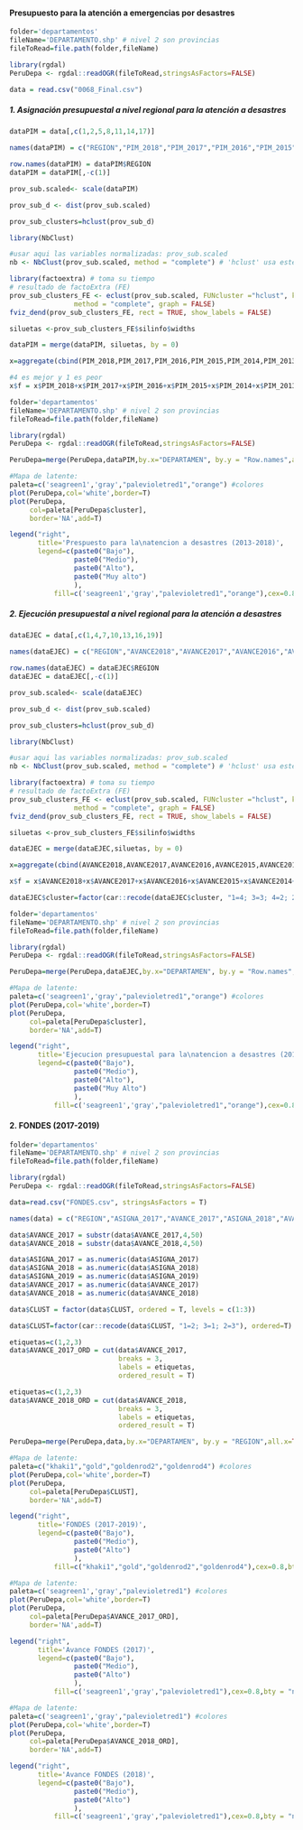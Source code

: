 #### Presupuesto para la atención a emergencias por desastres

```r
folder='departamentos'
fileName='DEPARTAMENTO.shp' # nivel 2 son provincias
fileToRead=file.path(folder,fileName)

library(rgdal)
PeruDepa <- rgdal::readOGR(fileToRead,stringsAsFactors=FALSE)
```

```r
data = read.csv("0068_Final.csv")
```

##### 1. Asignación presupuestal a nivel regional para la atención a desastres

```r
dataPIM = data[,c(1,2,5,8,11,14,17)]
```

```r
names(dataPIM) = c("REGION","PIM_2018","PIM_2017","PIM_2016","PIM_2015","PIM_2014","PIM_2013")
```

```r
row.names(dataPIM) = dataPIM$REGION
dataPIM = dataPIM[,-c(1)]
```

```r
prov_sub.scaled<- scale(dataPIM)
```

```r
prov_sub_d <- dist(prov_sub.scaled)
```

```r
prov_sub_clusters=hclust(prov_sub_d)
```

```r
library(NbClust)

#usar aqui las variables normalizadas: prov_sub.scaled
nb <- NbClust(prov_sub.scaled, method = "complete") # 'hclust' usa este método por defecto

```

```r
library(factoextra) # toma su tiempo
# resultado de factoExtra (FE)
prov_sub_clusters_FE <- eclust(prov_sub.scaled, FUNcluster ="hclust", k = 4,
                method = "complete", graph = FALSE) 
fviz_dend(prov_sub_clusters_FE, rect = TRUE, show_labels = FALSE) 

```
```r
siluetas <-prov_sub_clusters_FE$silinfo$widths
```

```r
dataPIM = merge(dataPIM, siluetas, by = 0)
```

```r
x=aggregate(cbind(PIM_2018,PIM_2017,PIM_2016,PIM_2015,PIM_2014,PIM_2013) ~ cluster, data=dataPIM,FUN=mean)
```

```r
#4 es mejor y 1 es peor
x$f = x$PIM_2018+x$PIM_2017+x$PIM_2016+x$PIM_2015+x$PIM_2014+x$PIM_2013
```

```r
folder='departamentos'
fileName='DEPARTAMENTO.shp' # nivel 2 son provincias
fileToRead=file.path(folder,fileName)

library(rgdal)
PeruDepa <- rgdal::readOGR(fileToRead,stringsAsFactors=FALSE)
```

```r
PeruDepa=merge(PeruDepa,dataPIM,by.x="DEPARTAMEN", by.y = "Row.names",all.x=TRUE)
```

```r
#Mapa de latente:
paleta=c('seagreen1','gray',"palevioletred1","orange") #colores
plot(PeruDepa,col='white',border=T) 
plot(PeruDepa,
     col=paleta[PeruDepa$cluster],
     border='NA',add=T)

legend("right",
       title='Prespuesto para la\natencion a desastres (2013-2018)',
       legend=c(paste0("Bajo"),
                paste0("Medio"),
                paste0("Alto"),
                paste0("Muy alto")
                ),
           fill=c('seagreen1','gray',"palevioletred1","orange"),cex=0.8,bty = "n")
```

##### 2. Ejecución presupuestal a nivel regional para la atención a desastres

```r
dataEJEC = data[,c(1,4,7,10,13,16,19)]
```

```r
names(dataEJEC) = c("REGION","AVANCE2018","AVANCE2017","AVANCE2016","AVANCE2015","AVANCE2014","AVANCE2013")
```

```r
row.names(dataEJEC) = dataEJEC$REGION
dataEJEC = dataEJEC[,-c(1)]
```

```r
prov_sub.scaled<- scale(dataEJEC)
```

```r
prov_sub_d <- dist(prov_sub.scaled)
```

```r
prov_sub_clusters=hclust(prov_sub_d)
```

```r
library(NbClust)

#usar aqui las variables normalizadas: prov_sub.scaled
nb <- NbClust(prov_sub.scaled, method = "complete") # 'hclust' usa este método por defecto

```

```r
library(factoextra) # toma su tiempo
# resultado de factoExtra (FE)
prov_sub_clusters_FE <- eclust(prov_sub.scaled, FUNcluster ="hclust", k = 4,
                method = "complete", graph = FALSE) 
fviz_dend(prov_sub_clusters_FE, rect = TRUE, show_labels = FALSE) 

```

```r
siluetas <-prov_sub_clusters_FE$silinfo$widths
```

```r
dataEJEC = merge(dataEJEC,siluetas, by = 0)
```

```r
x=aggregate(cbind(AVANCE2018,AVANCE2017,AVANCE2016,AVANCE2015,AVANCE2014,AVANCE2013) ~ cluster, data=dataEJEC,FUN=mean)
```

```r
x$f = x$AVANCE2018+x$AVANCE2017+x$AVANCE2016+x$AVANCE2015+x$AVANCE2014+x$AVANCE2013
```

```r
dataEJEC$cluster=factor(car::recode(dataEJEC$cluster, "1=4; 3=3; 4=2; 2=1"), ordered=T)
```

```r
folder='departamentos'
fileName='DEPARTAMENTO.shp' # nivel 2 son provincias
fileToRead=file.path(folder,fileName)

library(rgdal)
PeruDepa <- rgdal::readOGR(fileToRead,stringsAsFactors=FALSE)
```

```r
PeruDepa=merge(PeruDepa,dataEJEC,by.x="DEPARTAMEN", by.y = "Row.names",all.x=TRUE)
```

```r
#Mapa de latente:
paleta=c('seagreen1','gray',"palevioletred1","orange") #colores
plot(PeruDepa,col='white',border=T) 
plot(PeruDepa,
     col=paleta[PeruDepa$cluster],
     border='NA',add=T)

legend("right",
       title='Ejecucion presupuestal para la\natencion a desastres (2013-2018)',
       legend=c(paste0("Bajo"),
                paste0("Medio"),
                paste0("Alto"),
                paste0("Muy Alto")
                ),
           fill=c('seagreen1','gray',"palevioletred1","orange"),cex=0.8,bty = "n")
```

#### 2. FONDES (2017-2019)

```r
folder='departamentos'
fileName='DEPARTAMENTO.shp' # nivel 2 son provincias
fileToRead=file.path(folder,fileName)

library(rgdal)
PeruDepa <- rgdal::readOGR(fileToRead,stringsAsFactors=FALSE)
```

```r
data=read.csv("FONDES.csv", stringsAsFactors = T)
```

```r
names(data) = c("REGION","ASIGNA_2017","AVANCE_2017","ASIGNA_2018","AVANCE_2018","ASIGNA_2019","CLUST")
```

```r
data$AVANCE_2017 = substr(data$AVANCE_2017,4,50)
data$AVANCE_2018 = substr(data$AVANCE_2018,4,50)
```

```r
data$ASIGNA_2017 = as.numeric(data$ASIGNA_2017)
data$ASIGNA_2018 = as.numeric(data$ASIGNA_2018)
data$ASIGNA_2019 = as.numeric(data$ASIGNA_2019)
data$AVANCE_2017 = as.numeric(data$AVANCE_2017)
data$AVANCE_2018 = as.numeric(data$AVANCE_2018)
```

```r
data$CLUST = factor(data$CLUST, ordered = T, levels = c(1:3))
```

```r
data$CLUST=factor(car::recode(data$CLUST, "1=2; 3=1; 2=3"), ordered=T)
```

```r
etiquetas=c(1,2,3)
data$AVANCE_2017_ORD = cut(data$AVANCE_2017,
                           breaks = 3,
                           labels = etiquetas,
                           ordered_result = T)
```

```r
etiquetas=c(1,2,3)
data$AVANCE_2018_ORD = cut(data$AVANCE_2018,
                           breaks = 3,
                           labels = etiquetas,
                           ordered_result = T)
```

```r
PeruDepa=merge(PeruDepa,data,by.x="DEPARTAMEN", by.y = "REGION",all.x=TRUE)
```

```r
#Mapa de latente:
paleta=c("khaki1","gold","goldenrod2","goldenrod4") #colores
plot(PeruDepa,col='white',border=T) 
plot(PeruDepa,
     col=paleta[PeruDepa$CLUST],
     border='NA',add=T)

legend("right",
       title='FONDES (2017-2019)',
       legend=c(paste0("Bajo"),
                paste0("Medio"),
                paste0("Alto")
                ),
           fill=c("khaki1","gold","goldenrod2","goldenrod4"),cex=0.8,bty = "n")
```

```r
#Mapa de latente:
paleta=c('seagreen1','gray',"palevioletred1") #colores
plot(PeruDepa,col='white',border=T) 
plot(PeruDepa,
     col=paleta[PeruDepa$AVANCE_2017_ORD],
     border='NA',add=T)

legend("right",
       title='Avance FONDES (2017)',
       legend=c(paste0("Bajo"),
                paste0("Medio"),
                paste0("Alto")
                ),
           fill=c('seagreen1','gray',"palevioletred1"),cex=0.8,bty = "n")
```

```r
#Mapa de latente:
paleta=c('seagreen1','gray',"palevioletred1") #colores
plot(PeruDepa,col='white',border=T) 
plot(PeruDepa,
     col=paleta[PeruDepa$AVANCE_2018_ORD],
     border='NA',add=T)

legend("right",
       title='Avance FONDES (2018)',
       legend=c(paste0("Bajo"),
                paste0("Medio"),
                paste0("Alto")
                ),
           fill=c('seagreen1','gray',"palevioletred1"),cex=0.8,bty = "n")
```
